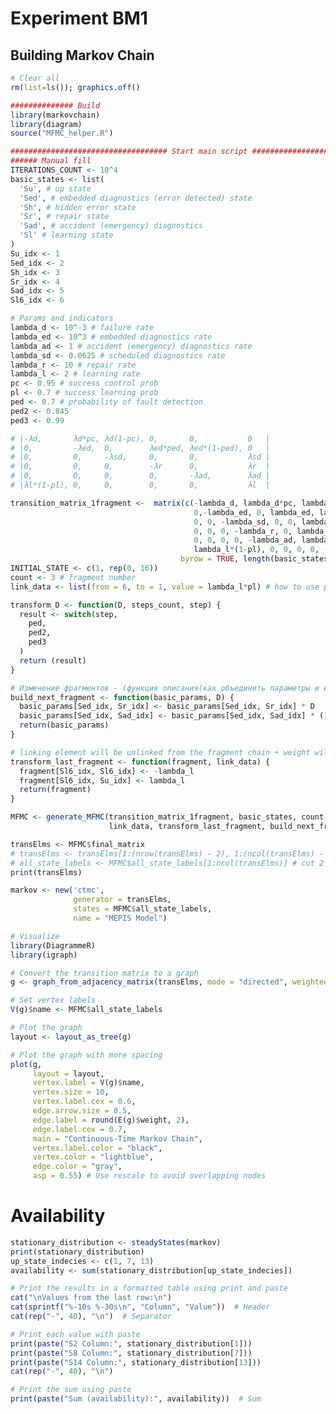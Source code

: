 # Experiment BM1

## Building Markov Chain

```r
# Clear all
rm(list=ls()); graphics.off()

############## Build
library(markovchain)
library(diagram)
source("MFMC_helper.R")

################################### Start main script ################################### *** Custom logic ***
###### Manual fill 
ITERATIONS_COUNT <- 10^4
basic_states <- list(
  'Su', # up state
  'Sed', # embedded diagnostics (error detected) state
  'Sh', # hidden error state
  'Sr', # repair state
  'Sad', # accident (emergency) diagnostics
  'Sl' # learning state
)
Su_idx <- 1
Sed_idx <- 2
Sh_idx <- 3
Sr_idx <- 4
Sad_idx <- 5
Sl6_idx <- 6

# Params and indicators
lambda_d <- 10^-3 # failure rate  
lambda_ed <- 10^3 # embedded diagnostics rate
lambda_ad <- 1 # accident (emergency) diagnostics rate
lambda_sd <- 0.0625 # scheduled diagnostics rate
lambda_r <- 10 # repair rate
lambda_l <- 2 # learning rate
pc <- 0.95 # success control prob
pl <- 0.7 # success learning prob
ped <- 0.7 # probability of fault detection
ped2 <- 0.845
ped3 <- 0.99

# |-λd,       λd*pc, λd(1-pc), 0,       0,           0   |
# |0,         -λed,  0,        λed*ped, λed*(1-ped), 0   |
# |0,         0,     -λsd,     0,       0,           λsd |
# |0,         0,     0,        -λr      0,           λr  | 
# |0,         0,     0,        0,       -λad,        λad | 
# |λl*(1-pl), 0,     0,        0,       0,           λl  |

transition_matrix_1fragment <-  matrix(c(-lambda_d, lambda_d*pc, lambda_d*(1-pc), 0, 0, 0, 
                                         0,-lambda_ed, 0, lambda_ed, lambda_ed, 0,
                                         0, 0, -lambda_sd, 0, 0, lambda_sd,
                                         0, 0, 0, -lambda_r, 0, lambda_r,
                                         0, 0, 0, 0, -lambda_ad, lambda_ad,
                                         lambda_l*(1-pl), 0, 0, 0, 0, -lambda_l),
                                      byrow = TRUE, length(basic_states))
INITIAL_STATE <- c(1, rep(0, 16))
count <- 3 # fragment number
link_data <- list(from = 6, to = 1, value = lambda_l*pl) # how to use pl here? 

transform_D <- function(D, steps_count, step) {
  result <- switch(step,
    ped, 
    ped2, 
    ped3
  )
  return (result)
}

# Изменение фрагментов - (функция описания(как объединить параметры и изм. Параметры), параметры, изменяемый параметр, функция измерения параметра) D - ped
build_next_fragment <- function(basic_params, D) {
  basic_params[Sed_idx, Sr_idx] <- basic_params[Sed_idx, Sr_idx] * D
  basic_params[Sed_idx, Sad_idx] <- basic_params[Sed_idx, Sad_idx] * (1-D)
  return(basic_params)
}

# linking element will be unlinked from the fragment chain + weight will be distributed
transform_last_fragment <- function(fragment, link_data) {
  fragment[Sl6_idx, Sl6_idx] <- -lambda_l
  fragment[Sl6_idx, Su_idx] <- lambda_l
  return(fragment)
}

MFMC <- generate_MFMC(transition_matrix_1fragment, basic_states, count, 
                      link_data, transform_last_fragment, build_next_fragment, D, transform_D)

transElms <- MFMC$final_matrix
# transElms <- transElms[1:(nrow(transElms) - 2), 1:(ncol(transElms) - 2)] # cut 2 last els, last Sh and Sl must be excluded
# all_state_labels <- MFMC$all_state_labels[1:ncol(transElms)] # cut 2 last elemetns
print(transElms)

markov <- new('ctmc',
              generator = transElms,
              states = MFMC$all_state_labels,
              name = "MEPIS Model")

# Visualize
library(DiagrammeR)
library(igraph)

# Convert the transition matrix to a graph
g <- graph_from_adjacency_matrix(transElms, mode = "directed", weighted = TRUE)

# Set vertex labels
V(g)$name <- MFMC$all_state_labels

# Plot the graph
layout <- layout_as_tree(g)

# Plot the graph with more spacing
plot(g, 
     layout = layout,
     vertex.label = V(g)$name,
     vertex.size = 10,
     vertex.label.cex = 0.6,
     edge.arrow.size = 0.5,
     edge.label = round(E(g)$weight, 2),
     edge.label.cex = 0.7,
     main = "Continuous-Time Markov Chain",
     vertex.label.color = "black",
     vertex.color = "lightblue",
     edge.color = "gray",
     asp = 0.55) # Use rescale to avoid overlapping nodes

```
# Availability
```r
stationary_distribution <- steadyStates(markov)
print(stationary_distribution)
up_state_indecies <- c(1, 7, 13)
availability <- sum(stationary_distribution[up_state_indecies])

# Print the results in a formatted table using print and paste
cat("\nValues from the last row:\n")
cat(sprintf("%-10s %-30s\n", "Column", "Value"))  # Header
cat(rep("-", 40), "\n")  # Separator

# Print each value with paste
print(paste("S2 Column:", stationary_distribution[1]))
print(paste("S8 Column:", stationary_distribution[7]))
print(paste("S14 Column:", stationary_distribution[13]))
cat(rep("-", 40), "\n")

# Print the sum using paste
print(paste("Sum (availability):", availability))  # Sum
   
```